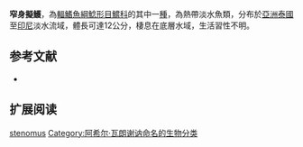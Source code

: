 {{Speciesbox
| name = 窄身擬鱯
| image = 
| image_width = 250px
| image_caption = 
| status = LC
| status_system = IUCN3.1
| genus = Pseudomystus
| species = stenomus
| authority = [[Achille_Valenciennes|Valenciennes]], 1840
| synonyms = *''Bagrus stenomus'',Valenciennes, 1840 
}}
'''窄身擬鱯'''，為[[輻鰭魚綱|輻鰭魚綱]][[鯰形目|鯰形目]][[鱨科|鱨科]]的其中一[[種|種]]，為熱帶淡水魚類，分布於[[亞洲|亞洲]][[泰國|泰國]]至[[印尼|印尼]]淡水流域，體長可達12公分，棲息在底層水域，生活習性不明。

==参考文献==
*{{FishBase_species|genus=Pseudomystus|species=stenomus|year=2015|month=4}}

== 扩展阅读 ==
{{refbegin}}
{{wikispecies-inline|Pseudomystus stenomus|窄身擬鱯}}
{{refend}}
{{Taxonbar|from=Q6407830}}

[[Category:擬鱯屬|stenomus]]
[[Category:阿希尔·瓦朗谢讷命名的生物分类|Category:阿希尔·瓦朗谢讷命名的生物分类]]